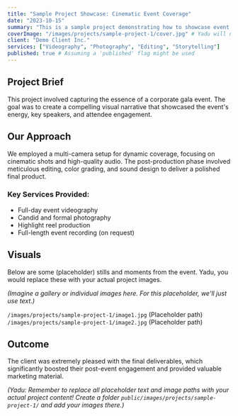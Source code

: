 ```yaml
---
title: "Sample Project Showcase: Cinematic Event Coverage"
date: "2023-10-15"
summary: "This is a sample project demonstrating how to showcase event videography and photography work, highlighting key moments and client satisfaction."
coverImage: "/images/projects/sample-project-1/cover.jpg" # Yadu will need to create this image
client: "Demo Client Inc."
services: ["Videography", "Photography", "Editing", "Storytelling"]
published: true # Assuming a 'published' flag might be used
---
```


## Project Brief

This project involved capturing the essence of a corporate gala event. The goal was to create a compelling visual narrative that showcased the event's energy, key speakers, and attendee engagement.

## Our Approach

We employed a multi-camera setup for dynamic coverage, focusing on cinematic shots and high-quality audio. The post-production phase involved meticulous editing, color grading, and sound design to deliver a polished final product.

### Key Services Provided:
- Full-day event videography
- Candid and formal photography
- Highlight reel production
- Full-length event recording (on request)

## Visuals

Below are some (placeholder) stills and moments from the event. Yadu, you would replace these with your actual project images.

*(Imagine a gallery or individual images here. For this placeholder, we'll just use text.)*

`/images/projects/sample-project-1/image1.jpg` (Placeholder path)
`/images/projects/sample-project-1/image2.jpg` (Placeholder path)

## Outcome

The client was extremely pleased with the final deliverables, which significantly boosted their post-event engagement and provided valuable marketing material.

*(Yadu: Remember to replace all placeholder text and image paths with your actual project content! Create a folder `public/images/projects/sample-project-1/` and add your images there.)*
